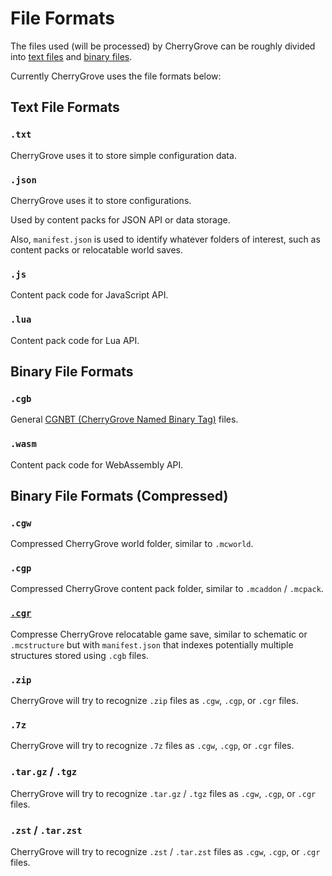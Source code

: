 ﻿# File Formats

The files used (will be processed) by CherryGrove can be roughly divided into [text files](#text-file-formats) and [binary files](#binary-file-formats).

Currently CherryGrove uses the file formats below:

## Text File Formats

### `.txt`

CherryGrove uses it to store simple configuration data.

### `.json`

CherryGrove uses it to store configurations.

Used by content packs for JSON API or data storage.

Also, `manifest.json` is used to identify whatever folders of interest, such as content packs or relocatable world saves.

### `.js`

Content pack code for JavaScript API.

### `.lua`

Content pack code for Lua API.

## Binary File Formats

### `.cgb`

General [CGNBT (CherryGrove Named Binary Tag)](format/cgnbt) files.

### `.wasm`

Content pack code for WebAssembly API.

## Binary File Formats (Compressed)

### `.cgw`

Compressed CherryGrove world folder, similar to `.mcworld`.

### `.cgp`

Compressed CherryGrove content pack folder, similar to `.mcaddon` / `.mcpack`.

### [`.cgr`](format/cgr)

Compresse CherryGrove relocatable game save, similar to schematic or `.mcstructure` but with `manifest.json` that indexes potentially multiple structures stored using `.cgb` files.

### `.zip`

CherryGrove will try to recognize `.zip` files as `.cgw`, `.cgp`, or `.cgr` files.

### `.7z`

CherryGrove will try to recognize `.7z` files as `.cgw`, `.cgp`, or `.cgr` files.

### `.tar.gz` / `.tgz`

CherryGrove will try to recognize `.tar.gz` / `.tgz` files as `.cgw`, `.cgp`, or `.cgr` files.

### `.zst` / `.tar.zst`

CherryGrove will try to recognize `.zst` / `.tar.zst` files as `.cgw`, `.cgp`, or `.cgr` files.